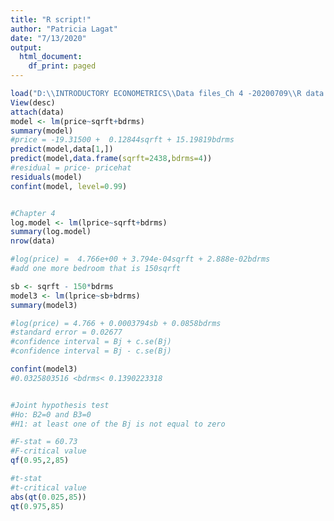 ---
title: "R script!"
author: "Patricia Lagat"
date: "7/13/2020"
output:
  html_document:
    df_print: paged
---

```{r}
load("D:\\INTRODUCTORY ECONOMETRICS\\Data files_Ch 4 -20200709\\R data files Ch 4\\hprice1.RData")
View(desc)
attach(data)
model <- lm(price~sqrft+bdrms)
summary(model)
#price = -19.31500 +  0.12844sqrft + 15.19819bdrms
predict(model,data[1,])
predict(model,data.frame(sqrft=2438,bdrms=4))
#residual = price- pricehat
residuals(model)
confint(model, level=0.99)


#Chapter 4
log.model <- lm(lprice~sqrft+bdrms)
summary(log.model)
nrow(data)

#log(price) =  4.766e+00 + 3.794e-04sqrft + 2.888e-02bdrms
#add one more bedroom that is 150sqrft

sb <- sqrft - 150*bdrms
model3 <- lm(lprice~sb+bdrms)
summary(model3)

#log(price) = 4.766 + 0.0003794sb + 0.0858bdrms
#standard error = 0.02677
#confidence interval = Bj + c.se(Bj)
#confidence interval = Bj - c.se(Bj)

confint(model3)
#0.0325803516 <bdrms< 0.1390223318


#Joint hypothesis test
#Ho: B2=0 and B3=0
#H1: at least one of the Bj is not equal to zero

#F-stat = 60.73
#F-critical value
qf(0.95,2,85)

#t-stat
#t-critical value
abs(qt(0.025,85))
qt(0.975,85)

```

